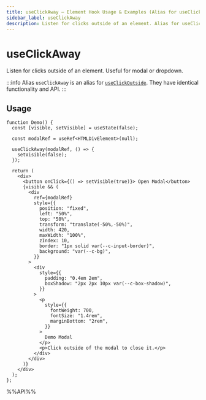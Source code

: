 ```yaml
---
title: useClickAway – Element Hook Usage & Examples (Alias for useClickOutside)
sidebar_label: useClickAway
description: Listen for clicks outside of an element. Alias for useClickOutside. Useful for modal or dropdown. Learn usage patterns, best practices, and code examples for React developers.
---
```

# useClickAway

Listen for clicks outside of an element. Useful for modal or dropdown.

:::info Alias
`useClickAway` is an alias for [`useClickOutside`](/element/useClickOutside). They have identical functionality and API.
:::

## Usage

```tsx live
function Demo() {
  const [visible, setVisible] = useState(false);

  const modalRef = useRef<HTMLDivElement>(null);

  useClickAway(modalRef, () => {
    setVisible(false);
  });

  return (
    <div>
      <button onClick={() => setVisible(true)}> Open Modal</button>
      {visible && (
        <div
          ref={modalRef}
          style={{
            position: "fixed",
            left: "50%",
            top: "50%",
            transform: "translate(-50%,-50%)",
            width: 420,
            maxWidth: "100%",
            zIndex: 10,
            border: "1px solid var(--c-input-border)",
            background: "var(--c-bg)",
          }}
        >
          <div
            style={{
              padding: "0.4em 2em",
              boxShadow: "2px 2px 10px var(--c-box-shadow)",
            }}
          >
            <p
              style={{
                fontWeight: 700,
                fontSize: "1.4rem",
                marginBottom: "2rem",
              }}
            >
              Demo Modal
            </p>
            <p>Click outside of the modal to close it.</p>
          </div>
        </div>
      )}
    </div>
  );
};

```

%%API%%
